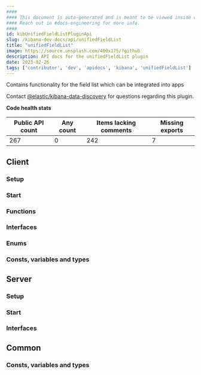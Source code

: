 ```yaml
---
####
#### This document is auto-generated and is meant to be viewed inside our experimental, new docs system.
#### Reach out in #docs-engineering for more info.
####
id: kibUnifiedFieldListPluginApi
slug: /kibana-dev-docs/api/unifiedFieldList
title: "unifiedFieldList"
image: https://source.unsplash.com/400x175/?github
description: API docs for the unifiedFieldList plugin
date: 2023-02-26
tags: ['contributor', 'dev', 'apidocs', 'kibana', 'unifiedFieldList']
---
```


Contains functionality for the field list which can be integrated into apps

Contact [@elastic/kibana-data-discovery](https://github.com/orgs/elastic/teams/kibana-data-discovery) for questions regarding this plugin.

**Code health stats**

| Public API count  | Any count | Items lacking comments | Missing exports |
|-------------------|-----------|------------------------|-----------------|
| 267 | 0 | 242 | 7 |

## Client

### Setup
<DocDefinitionList data={[unifiedFieldListObj.client.setup]}/>

### Start
<DocDefinitionList data={[unifiedFieldListObj.client.start]}/>

### Functions
<DocDefinitionList data={unifiedFieldListObj.client.functions}/>

### Interfaces
<DocDefinitionList data={unifiedFieldListObj.client.interfaces}/>

### Enums
<DocDefinitionList data={unifiedFieldListObj.client.enums}/>

### Consts, variables and types
<DocDefinitionList data={unifiedFieldListObj.client.misc}/>

## Server

### Setup
<DocDefinitionList data={[unifiedFieldListObj.server.setup]}/>

### Start
<DocDefinitionList data={[unifiedFieldListObj.server.start]}/>

### Interfaces
<DocDefinitionList data={unifiedFieldListObj.server.interfaces}/>

## Common

### Consts, variables and types
<DocDefinitionList data={unifiedFieldListObj.common.misc}/>


